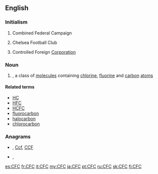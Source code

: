 ==English==

===Initialism===
{{rfc-header|Initialism}}
{{head|en|initialism}}

# {{lb|en|US}} Combined Federal Campaign
# {{lb|en|soccer}} Chelsea Football Club
# {{lb|en|business}} Controlled Foreign [[corporation|Corporation]]

===Noun===
{{en-noun}}

# {{lb|en|organic chemistry}} {{initialism of|lang=en|chlorofluorocarbon}}, a class of [[molecule]]s containing [[chlorine]], [[fluorine]] and [[carbon]] [[atom]]s

====Related terms====
{{sense|chlorofluorocarbon}}
* [[HC]]
* [[HFC]]
* [[HCFC]]
* [[fluorocarbon]]
* [[halocarbon]]
* [[chlorocarbon]]

===Anagrams===
* {{l|en|ccf}}, [[Ccf#English|Ccf]], [[CCF#English|CCF]]
* {{l|en|fcc}}, {{l|en|FCC}}

[[es:CFC]]
[[fr:CFC]]
[[it:CFC]]
[[my:CFC]]
[[ja:CFC]]
[[pt:CFC]]
[[ru:CFC]]
[[sk:CFC]]
[[fi:CFC]]